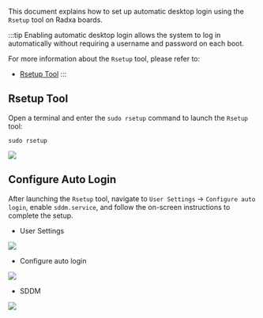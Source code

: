 
This document explains how to set up automatic desktop login using the `Rsetup` tool on Radxa boards.

:::tip
Enabling automatic desktop login allows the system to log in automatically without requiring a username and password on each boot.

For more information about the `Rsetup` tool, please refer to:

- [Rsetup Tool](./rsetup)
  :::

## Rsetup Tool

Open a terminal and enter the `sudo rsetup` command to launch the `Rsetup` tool:

<NewCodeBlock tip="radxa@device$" type="device">

```
sudo rsetup
```

</NewCodeBlock>

<div style={{ textAlign: "center" }}>
  <img
    src="/en/img/common/radxa-os/system-config/rsetup-system.webp"
    style={{ width: "100%", maxWidth: "1200px" }}
  />
</div>

## Configure Auto Login

After launching the `Rsetup` tool, navigate to `User Settings` -> `Configure auto login`, enable `sddm.service`, and follow the on-screen instructions to complete the setup.

- User Settings

<div style={{ textAlign: "center" }}>
  <img
    src="/en/img/common/radxa-os/system-config/rsetup-user.webp"
    style={{ width: "100%", maxWidth: "1200px" }}
  />
</div>

- Configure auto login

<div style={{ textAlign: "center" }}>
  <img
    src="/en/img/common/radxa-os/system-config/rsetup-user-autologin.webp"
    style={{ width: "100%", maxWidth: "1200px" }}
  />
</div>

- SDDM

<div style={{ textAlign: "center" }}>
  <img
    src="/en/img/common/radxa-os/system-config/rsetup-user-autologin-sddm.webp"
    style={{ width: "100%", maxWidth: "1200px" }}
  />
</div>
